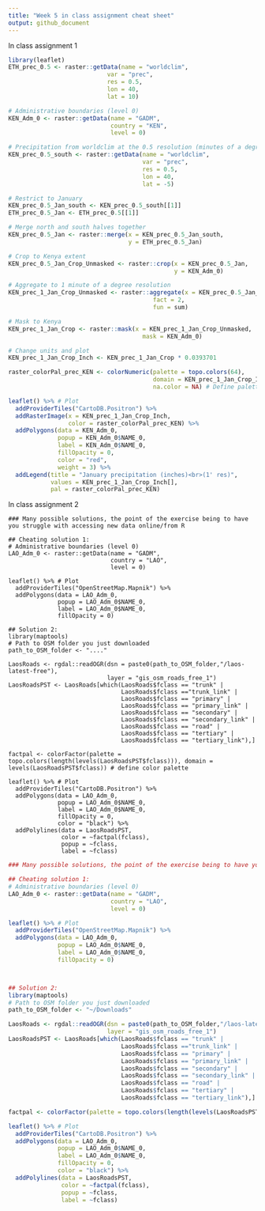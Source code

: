 ```yaml
---
title: "Week 5 in class assignment cheat sheet"
output: github_document
---
```


In class assignment 1

```r
library(leaflet)
ETH_prec_0.5 <- raster::getData(name = "worldclim",
                            var = "prec",
                            res = 0.5,
                            lon = 40,
                            lat = 10)
```


```r
# Administrative boundaries (level 0)
KEN_Adm_0 <- raster::getData(name = "GADM",
                             country = "KEN",
                             level = 0)

# Precipitation from worldclim at the 0.5 resolution (minutes of a degree)... South half of Kenya
KEN_prec_0.5_south <- raster::getData(name = "worldclim",
                                      var = "prec",
                                      res = 0.5,
                                      lon = 40,
                                      lat = -5)

# Restrict to January
KEN_prec_0.5_Jan_south <- KEN_prec_0.5_south[[1]]
ETH_prec_0.5_Jan <- ETH_prec_0.5[[1]]

# Merge north and south halves together
KEN_prec_0.5_Jan <- raster::merge(x = KEN_prec_0.5_Jan_south,
                                  y = ETH_prec_0.5_Jan)

# Crop to Kenya extent 
KEN_prec_0.5_Jan_Crop_Unmasked <- raster::crop(x = KEN_prec_0.5_Jan,
                                               y = KEN_Adm_0)

# Aggregate to 1 minute of a degree resolution
KEN_prec_1_Jan_Crop_Unmasked <- raster::aggregate(x = KEN_prec_0.5_Jan_Crop_Unmasked,
                                         fact = 2,
                                         fun = sum)

# Mask to Kenya
KEN_prec_1_Jan_Crop <- raster::mask(x = KEN_prec_1_Jan_Crop_Unmasked,
                                      mask = KEN_Adm_0)

# Change units and plot
KEN_prec_1_Jan_Crop_Inch <- KEN_prec_1_Jan_Crop * 0.0393701

raster_colorPal_prec_KEN <- colorNumeric(palette = topo.colors(64),
                                         domain = KEN_prec_1_Jan_Crop_Inch[],
                                         na.color = NA) # Define palette

leaflet() %>% # Plot
  addProviderTiles("CartoDB.Positron") %>%
  addRasterImage(x = KEN_prec_1_Jan_Crop_Inch,
                 color = raster_colorPal_prec_KEN) %>%
  addPolygons(data = KEN_Adm_0,
              popup = KEN_Adm_0$NAME_0,
              label = KEN_Adm_0$NAME_0,
              fillOpacity = 0,
              color = "red",
              weight = 3) %>%
  addLegend(title = "January precipitation (inches)<br>(1' res)",
            values = KEN_prec_1_Jan_Crop_Inch[],
            pal = raster_colorPal_prec_KEN)
```


In class assignment 2

```{}
### Many possible solutions, the point of the exercise being to have you struggle with accessing new data online/from R

## Cheating solution 1:
# Administrative boundaries (level 0)
LAO_Adm_0 <- raster::getData(name = "GADM",
                             country = "LAO",
                             level = 0)

leaflet() %>% # Plot
  addProviderTiles("OpenStreetMap.Mapnik") %>%
  addPolygons(data = LAO_Adm_0,
              popup = LAO_Adm_0$NAME_0,
              label = LAO_Adm_0$NAME_0,
              fillOpacity = 0)
```

```{}
## Solution 2:
library(maptools)
# Path to OSM folder you just downloaded
path_to_OSM_folder <- "...."

LaosRoads <- rgdal::readOGR(dsn = paste0(path_to_OSM_folder,"/laos-latest-free"),
                            layer = "gis_osm_roads_free_1")
LaosRoadsPST <- LaosRoads[which(LaosRoads$fclass == "trunk" |
                                LaosRoads$fclass =="trunk_link" |
                                LaosRoads$fclass == "primary" |
                                LaosRoads$fclass == "primary_link" |
                                LaosRoads$fclass == "secondary" |
                                LaosRoads$fclass == "secondary_link" |
                                LaosRoads$fclass == "road" |
                                LaosRoads$fclass == "tertiary" |
                                LaosRoads$fclass == "tertiary_link"),]

factpal <- colorFactor(palette = topo.colors(length(levels(LaosRoadsPST$fclass))), domain = levels(LaosRoadsPST$fclass)) # define color palette

leaflet() %>% # Plot
  addProviderTiles("CartoDB.Positron") %>%
  addPolygons(data = LAO_Adm_0,
              popup = LAO_Adm_0$NAME_0,
              label = LAO_Adm_0$NAME_0,
              fillOpacity = 0,
              color = "black") %>%
  addPolylines(data = LaosRoadsPST,
               color = ~factpal(fclass),
               popup = ~fclass,
               label = ~fclass)
```


```r
### Many possible solutions, the point of the exercise being to have you struggle with accessing new data online/from R

## Cheating solution 1:
# Administrative boundaries (level 0)
LAO_Adm_0 <- raster::getData(name = "GADM",
                             country = "LAO",
                             level = 0)

leaflet() %>% # Plot
  addProviderTiles("OpenStreetMap.Mapnik") %>%
  addPolygons(data = LAO_Adm_0,
              popup = LAO_Adm_0$NAME_0,
              label = LAO_Adm_0$NAME_0,
              fillOpacity = 0)



## Solution 2:
library(maptools)
# Path to OSM folder you just downloaded
path_to_OSM_folder <- "~/Downloads"

LaosRoads <- rgdal::readOGR(dsn = paste0(path_to_OSM_folder,"/laos-latest-free"),
                            layer = "gis_osm_roads_free_1")
LaosRoadsPST <- LaosRoads[which(LaosRoads$fclass == "trunk" |
                                LaosRoads$fclass =="trunk_link" |
                                LaosRoads$fclass == "primary" |
                                LaosRoads$fclass == "primary_link" |
                                LaosRoads$fclass == "secondary" |
                                LaosRoads$fclass == "secondary_link" |
                                LaosRoads$fclass == "road" |
                                LaosRoads$fclass == "tertiary" |
                                LaosRoads$fclass == "tertiary_link"),]

factpal <- colorFactor(palette = topo.colors(length(levels(LaosRoadsPST$fclass))), domain = levels(LaosRoadsPST$fclass)) # define color palette

leaflet() %>% # Plot
  addProviderTiles("CartoDB.Positron") %>%
  addPolygons(data = LAO_Adm_0,
              popup = LAO_Adm_0$NAME_0,
              label = LAO_Adm_0$NAME_0,
              fillOpacity = 0,
              color = "black") %>%
  addPolylines(data = LaosRoadsPST,
               color = ~factpal(fclass),
               popup = ~fclass,
               label = ~fclass)

```
